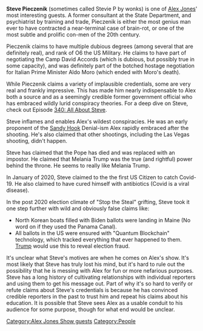 '''Steve Pieczenik''' (sometimes called Stevie P by wonks) is one of [[Alex Jones]]' most interesting guests. A former consultant at the State Department, and psychiatrist by training and trade, Pieczenik is either the most genius man ever to have contracted a near-terminal case of brain-rot, or one of the most subtle and prolific con-men of the 20th century.

Pieczenik claims to have multiple dubious degrees (among several that are definitely real), and rank of O6 the US Military. He claims to have part of negotiating the Camp David Accords (which is dubious, but possibly true in some capacity), and was definitely part of the botched hostage negotiation for Italian Prime Minister Aldo Moro (which ended with Moro's death).

While Pieczenik claims a variety of implausible credentials, some are very real and frankly impressive. This has made him nearly indispensable to Alex both a source and as a seemingly credible former government official who has embraced wildly lurid conspiracy theories. For a deep dive on Steve, check out Episode [[340: All About Steve]].

Steve inflames and enables Alex's wildest conspiracies. He was an early proponent of the [[The Sandy Hook Elementary Massacre|Sandy Hook]] Denial-ism Alex rapidly embraced after the shooting. He's also claimed that other shootings, including the Las Vegas shooting, didn't happen.

Steve has claimed that the Pope has died and was replaced with an impostor. He claimed that Melania Trump was the true (and rightful) power behind the throne. He seems to really like Melania Trump.

In January of 2020, Steve claimed to the the first US Citizen to catch Covid-19. He also claimed to have cured himself with antibiotics (Covid is a viral disease).

In the post 2020 election climate of "Stop the Steal" grifting, Steve took it one step further with wild and obviously false claims like:

*North Korean boats filled with Biden ballots were landing in Maine (No word on if they used the Panama Canal).
*All ballots in the US were ensured with "Quantum Blockchain" technology, which tracked everything that ever happened to them. [[Trump]] would use this to reveal election fraud.

It's unclear what Steve's motives are when he comes on Alex's show. It's most likely that Steve has truly lost his mind, but it's hard to rule out the possibility that he is messing with Alex for fun or more nefarious purposes. Steve has a long history of cultivating relationships with individual reporters and using them to get his message out. Part of why it's so hard to verify or refute claims about Steve's credentials is because he has convinced credible reporters in the past to trust him and repeat his claims about his education. It is possible that Steve sees Alex as a usable conduit to his audience for some purpose, though for what end would be unclear.

[[Category:Alex Jones Show guests]]
[[Category:People]]
